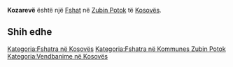 {{Fshat në Kosovës
 | Emri                = Kozarevë
| sqi_N_name = Kozarevë
| sqi_N_FULL_NAME_RO = Kozarevë
| sqi_N_FULL_NAME_ND_RO = Kozareve
| sqi_N_SORT_NAME_RG = KOZAREVE
| sqi_N_FULL_NAME_RG = Kozarevë
| sqi_N_FULL_NAME_ND_RG = Kozareve
| sqi_V_name = Kosarevë
| sqi_V_FULL_NAME_RO = Kosarevë Kozarevo
| sqi_V_FULL_NAME_ND_RO = Kosareve Kozarevo
| sqi_V_SORT_NAME_RG = KOSAREVE KOZAREVO
| sqi_V_FULL_NAME_RG = Kosarevë Kozarevo
| sqi_V_FULL_NAME_ND_RG = Kosareve Kozarevo
| srp_N_name = Kozarevo
| srp_N_FULL_NAME_RO = Kozarevo
| srp_N_FULL_NAME_ND_RO = Kozarevo
| srp_N_SORT_NAME_RG = KOZAREVO
| srp_N_FULL_NAME_RG = Kozarevo
| srp_N_FULL_NAME_ND_RG = Kozarevo
| srp_NS_name = Козарево
| srp_NS_FULL_NAME_RO = Козарево
| srp_NS_FULL_NAME_ND_RO = Козарево
| srp_NS_SORT_NAME_RG = КОЗАРЕВО
| srp_NS_FULL_NAME_RG = Козарево
| srp_NS_FULL_NAME_ND_RG = Козарево

 | Emri (Rasa dhanore) = 
 | Figura              = 
 | Shteti              = Kosovo
 | Komuna              = Zubin Potok
 | Kodi postar         = 
 | Sipërfaqja          = 

 | Popullsia           = 

 | Regj. i popullsisë  = 
 | Dend. e popullsisë  = 
 | Faqja zyrtare       = 
 <!--- Koordinatat ----> 
 | Gjerësia            = 42.959444
 | Gjatësia            = 20.735
 | Lartësia            = 
}}
'''Kozarevë''' është një [[Fshat]] në [[Zubin Potok]] të [[Kosovës]].

<!-- == Gjeografia == -->
<!-- == Historia == -->
<!-- == Demografia == -->
== Shih edhe ==
{{Komuna Zubin Potok}}
{{Kosovo-Administrata-Cung}}

[[Kategoria:Fshatra në Kosovës]]
[[Kategoria:Fshatra në Kommunes Zubin Potok]]
[[Kategoria:Vendbanime në Kosovës]]